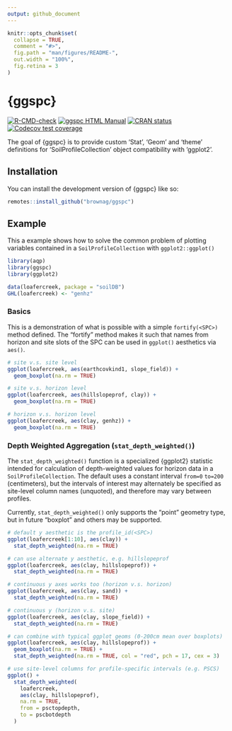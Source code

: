 ```yaml
---
output: github_document
---
```


<!-- README.md is generated from README.Rmd. Please edit that file -->

```r
knitr::opts_chunk$set(
  collapse = TRUE,
  comment = "#>",
  fig.path = "man/figures/README-",
  out.width = "100%",
  fig.retina = 3 
)
```

# {ggspc}

<!-- badges: start -->
[![R-CMD-check](https://github.com/brownag/ggspc/actions/workflows/R-CMD-check.yml/badge.svg)](https://github.com/brownag/ggspc/actions/workflows/R-CMD-check.yml)
[![ggspc HTML Manual](http://img.shields.io/badge/docs-HTML-informational)](https://humus.rocks/ggspc/)
[![CRAN status](https://www.r-pkg.org/badges/version/ggspc)](https://CRAN.R-project.org/package=ggspc)
[![Codecov test coverage](https://codecov.io/gh/brownag/ggspc/branch/main/graph/badge.svg)](https://app.codecov.io/gh/brownag/ggspc?branch=main)
<!-- badges: end -->

The goal of {ggspc} is to provide custom 'Stat', 'Geom' and 'theme' definitions for 'SoilProfileCollection' object compatibility with 'ggplot2'.


## Installation

You can install the development version of {ggspc} like so:

``` r
remotes::install_github("brownag/ggspc")
```

## Example

This a example shows how to solve the common problem of plotting variables contained in a `SoilProfileCollection` with `ggplot2::ggplot()`

```r
library(aqp)
library(ggspc)
library(ggplot2)

data(loafercreek, package = "soilDB")
GHL(loafercreek) <- "genhz"
```

### Basics

This is a demonstration of what is possible with a simple `fortify(<SPC>)` method defined. The "fortify" method makes it such that names from horizon and site slots of the SPC can be used in `ggplot()` aesthetics via `aes()`. 

```r
# site v.s. site level
ggplot(loafercreek, aes(earthcovkind1, slope_field)) +
  geom_boxplot(na.rm = TRUE)
```

```r
# site v.s. horizon level
ggplot(loafercreek, aes(hillslopeprof, clay)) +
  geom_boxplot(na.rm = TRUE)
```

```r
# horizon v.s. horizon level
ggplot(loafercreek, aes(clay, genhz)) +
  geom_boxplot(na.rm = TRUE)
```

### Depth Weighted Aggregation (`stat_depth_weighted()`)

The `stat_depth_weighted()` function is a specialized {ggplot2} statistic intended for calculation of depth-weighted values for horizon data in a `SoilProfileCollection`. The default uses a constant interval `from=0` `to=200` (centimeters), but the intervals of interest may alternately be specified as site-level column names (unquoted), and therefore may vary between profiles.

Currently, `stat_depth_weighted()` only supports the "point" geometry type, but in future "boxplot" and others may be supported.

```r
# default y aesthetic is the profile_id(<SPC>)
ggplot(loafercreek[1:10], aes(clay)) +
  stat_depth_weighted(na.rm = TRUE)
```

```r
# can use alternate y aesthetic, e.g. hillslopeprof
ggplot(loafercreek, aes(clay, hillslopeprof)) +
  stat_depth_weighted(na.rm = TRUE)
```

```r
# continuous y axes works too (horizon v.s. horizon)
ggplot(loafercreek, aes(clay, sand)) +
  stat_depth_weighted(na.rm = TRUE)
```

```r
# continuous y (horizon v.s. site)
ggplot(loafercreek, aes(clay, slope_field)) +
  stat_depth_weighted(na.rm = TRUE)
```

```r
# can combine with typical ggplot geoms (0-200cm mean over boxplots)
ggplot(loafercreek, aes(clay, hillslopeprof)) +
  geom_boxplot(na.rm = TRUE) + 
  stat_depth_weighted(na.rm = TRUE, col = "red", pch = 17, cex = 3)
```

```r
# use site-level columns for profile-specific intervals (e.g. PSCS)
ggplot() +
  stat_depth_weighted(
    loafercreek,
    aes(clay, hillslopeprof),
    na.rm = TRUE,
    from = psctopdepth,
    to = pscbotdepth
  )
```
